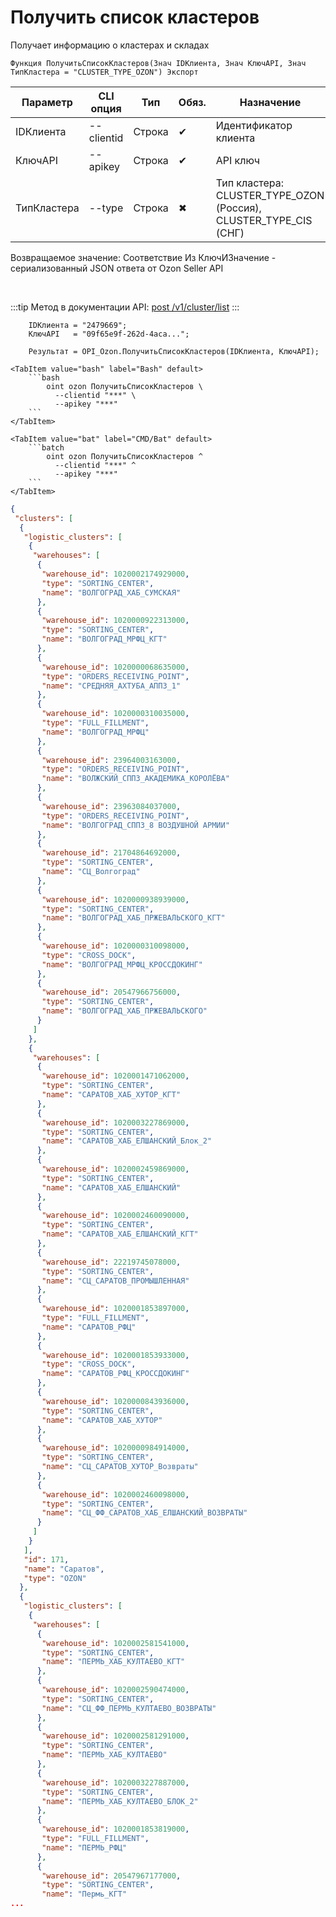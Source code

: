 ﻿---
sidebar_position: 1
description: Получить список кластеров и другие функции для работы с Ozon в Открытом пакете интеграций - бесплатной open-source библиотеке интеграций для 1С:Предприятие 8, OneScript и CLI
keywords: [1C, 1С, 1С:Предприятие, 1С:Предприятие 8.3, API, Интеграция, Сервисы, Обмен, OneScript, CLI, Ozon]
---


# Получить список кластеров
 Получает информацию о кластерах и складах



`Функция ПолучитьСписокКластеров(Знач IDКлиента, Знач КлючAPI, Знач ТипКластера = "CLUSTER_TYPE_OZON") Экспорт`

  | Параметр | CLI опция | Тип | Обяз. | Назначение |
  |-|-|-|-|-|
  | IDКлиента | --clientid | Строка | &#x2714; | Идентификатор клиента |
  | КлючAPI | --apikey | Строка | &#x2714; | API ключ |
  | ТипКластера | --type | Строка | &#x2716; | Тип кластера: CLUSTER_TYPE_OZON (Россия), CLUSTER_TYPE_CIS (СНГ) |

  
  Возвращаемое значение:   Соответствие Из КлючИЗначение - сериализованный JSON ответа от Ozon Seller API

<br/>

:::tip
Метод в документации API: [post /v1/cluster/list](https://docs.ozon.ru/api/seller/#operation/SupplyDraftAPI_DraftClusterList)
:::
<br/>


```bsl title="Пример использования для 1С:Предприятие/OneScript"
    IDКлиента = "2479669";
    КлючAPI   = "09f65e9f-262d-4aca...";

    Результат = OPI_Ozon.ПолучитьСписокКластеров(IDКлиента, КлючAPI);
```
    

 <Tabs>
  
    <TabItem value="bash" label="Bash" default>
        ```bash
            oint ozon ПолучитьСписокКластеров \
              --clientid "***" \
              --apikey "***"
        ```
    </TabItem>
  
    <TabItem value="bat" label="CMD/Bat" default>
        ```batch
            oint ozon ПолучитьСписокКластеров ^
              --clientid "***" ^
              --apikey "***"
        ```
    </TabItem>
</Tabs>


```json title="Результат"
{
 "clusters": [
  {
   "logistic_clusters": [
    {
     "warehouses": [
      {
       "warehouse_id": 1020002174929000,
       "type": "SORTING_CENTER",
       "name": "ВОЛГОГРАД_ХАБ_СУМСКАЯ"
      },
      {
       "warehouse_id": 1020000922313000,
       "type": "SORTING_CENTER",
       "name": "ВОЛГОГРАД_МРФЦ_КГТ"
      },
      {
       "warehouse_id": 1020000068635000,
       "type": "ORDERS_RECEIVING_POINT",
       "name": "СРЕДНЯЯ_АХТУБА_АППЗ_1"
      },
      {
       "warehouse_id": 1020000310035000,
       "type": "FULL_FILLMENT",
       "name": "ВОЛГОГРАД_МРФЦ"
      },
      {
       "warehouse_id": 23964003163000,
       "type": "ORDERS_RECEIVING_POINT",
       "name": "ВОЛЖСКИЙ_СППЗ_АКАДЕМИКА_КОРОЛЁВА"
      },
      {
       "warehouse_id": 23963084037000,
       "type": "ORDERS_RECEIVING_POINT",
       "name": "ВОЛГОГРАД_СППЗ_8 ВОЗДУШНОЙ АРМИИ"
      },
      {
       "warehouse_id": 21704864692000,
       "type": "SORTING_CENTER",
       "name": "СЦ_Волгоград"
      },
      {
       "warehouse_id": 1020000938939000,
       "type": "SORTING_CENTER",
       "name": "ВОЛГОГРАД_ХАБ_ПРЖЕВАЛЬСКОГО_КГТ"
      },
      {
       "warehouse_id": 1020000310098000,
       "type": "CROSS_DOCK",
       "name": "ВОЛГОГРАД_МРФЦ_КРОССДОКИНГ"
      },
      {
       "warehouse_id": 20547966756000,
       "type": "SORTING_CENTER",
       "name": "ВОЛГОГРАД_ХАБ_ПРЖЕВАЛЬСКОГО"
      }
     ]
    },
    {
     "warehouses": [
      {
       "warehouse_id": 1020001471062000,
       "type": "SORTING_CENTER",
       "name": "САРАТОВ_ХАБ_ХУТОР_КГТ"
      },
      {
       "warehouse_id": 1020003227869000,
       "type": "SORTING_CENTER",
       "name": "САРАТОВ_ХАБ_ЕЛШАНСКИЙ_Блок_2"
      },
      {
       "warehouse_id": 1020002459869000,
       "type": "SORTING_CENTER",
       "name": "САРАТОВ_ХАБ_ЕЛШАНСКИЙ"
      },
      {
       "warehouse_id": 1020002460090000,
       "type": "SORTING_CENTER",
       "name": "САРАТОВ_ХАБ_ЕЛШАНСКИЙ_КГТ"
      },
      {
       "warehouse_id": 22219745078000,
       "type": "SORTING_CENTER",
       "name": "СЦ_САРАТОВ_ПРОМЫШЛЕННАЯ"
      },
      {
       "warehouse_id": 1020001853897000,
       "type": "FULL_FILLMENT",
       "name": "САРАТОВ_РФЦ"
      },
      {
       "warehouse_id": 1020001853933000,
       "type": "CROSS_DOCK",
       "name": "САРАТОВ_РФЦ_КРОССДОКИНГ"
      },
      {
       "warehouse_id": 1020000843936000,
       "type": "SORTING_CENTER",
       "name": "САРАТОВ_ХАБ_ХУТОР"
      },
      {
       "warehouse_id": 1020000984914000,
       "type": "SORTING_CENTER",
       "name": "СЦ_САРАТОВ_ХУТОР_Возвраты"
      },
      {
       "warehouse_id": 1020002460098000,
       "type": "SORTING_CENTER",
       "name": "СЦ_ФФ_САРАТОВ_ХАБ_ЕЛШАНСКИЙ_ВОЗВРАТЫ"
      }
     ]
    }
   ],
   "id": 171,
   "name": "Саратов",
   "type": "OZON"
  },
  {
   "logistic_clusters": [
    {
     "warehouses": [
      {
       "warehouse_id": 1020002581541000,
       "type": "SORTING_CENTER",
       "name": "ПЕРМЬ_ХАБ_КУЛТАЕВО_КГТ"
      },
      {
       "warehouse_id": 1020002590474000,
       "type": "SORTING_CENTER",
       "name": "СЦ_ФФ_ПЕРМЬ_КУЛТАЕВО_ВОЗВРАТЫ"
      },
      {
       "warehouse_id": 1020002581291000,
       "type": "SORTING_CENTER",
       "name": "ПЕРМЬ_ХАБ_КУЛТАЕВО"
      },
      {
       "warehouse_id": 1020003227887000,
       "type": "SORTING_CENTER",
       "name": "ПЕРМЬ_ХАБ_КУЛТАЕВО_БЛОК_2"
      },
      {
       "warehouse_id": 1020001853819000,
       "type": "FULL_FILLMENT",
       "name": "ПЕРМЬ_РФЦ"
      },
      {
       "warehouse_id": 20547967177000,
       "type": "SORTING_CENTER",
       "name": "Пермь_КГТ"
...
```

